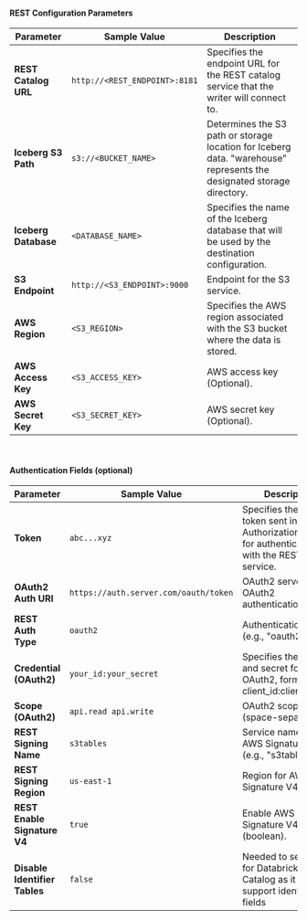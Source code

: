 #### REST Configuration Parameters 

| Parameter            | Sample Value                  | Description                                                                                                           |
|----------------------|-------------------------------|-----------------------------------------------------------------------------------------------------------------------|
| **REST Catalog URL** | `http://<REST_ENDPOINT>:8181` | Specifies the endpoint URL for the REST catalog service that the writer will connect to.                              |
| **Iceberg S3 Path**  | `s3://<BUCKET_NAME>`          | Determines the S3 path or storage location for Iceberg data. "warehouse" represents the designated storage directory. |
| **Iceberg Database** | `<DATABASE_NAME>`             | Specifies the name of the Iceberg database that will be used by the destination configuration.                        |
| **S3 Endpoint**      | `http://<S3_ENDPOINT>:9000`   | Endpoint for the S3 service.                                                                                          |
| **AWS Region**       | `<S3_REGION>`                 | Specifies the AWS region associated with the S3 bucket where the data is stored.                                      |
| **AWS Access Key**   | `<S3_ACCESS_KEY>`             | AWS access key (Optional).                                                                                            |
| **AWS Secret Key**   | `<S3_SECRET_KEY>`             | AWS secret key (Optional).                                                                                            |



<br/>


#### Authentication Fields (optional)

| Parameter                     | Sample Value                          | Description                                                                                                   |
|-------------------------------|---------------------------------------|---------------------------------------------------------------------------------------------------------------|
| **Token**                     | `abc...xyz`                           | Specifies the Bearer token sent in the Authorization header for authenticating with the REST catalog service. |
| **OAuth2 Auth URI**           | `https://auth.server.com/oauth/token` | OAuth2 server URI for OAuth2 authentication.                                                                  |
| **REST Auth Type**            | `oauth2`                              | Authentication type (e.g., "oauth2").                                                                         |
| **Credential (OAuth2)**       | `your_id:your_secret`                 | Specifies the client ID and secret for OAuth2, formatted as client_id:client_secret.                          |
| **Scope (OAuth2)**            | `api.read api.write`                  | OAuth2 scopes (space-separated).                                                                              |
| **REST Signing Name**         | `s3tables`                            | Service name for AWS Signature V4 (e.g., "s3tables").                                                         |
| **REST Signing Region**       | `us-east-1`                           | Region for AWS Signature V4 signing.                                                                          |
| **REST Enable Signature V4**  | `true`                                | Enable AWS Signature V4 signing (boolean).                                                                    |
| **Disable Identifier Tables** | `false`                               | Needed to set `true` for Databricks Unity Catalog as it doesn't support identifier fields                     |

